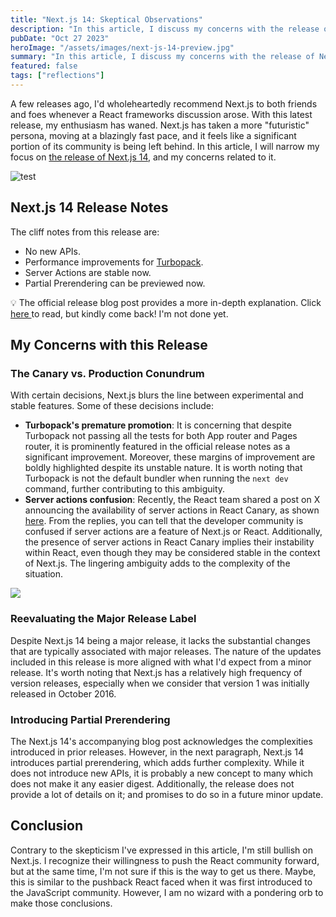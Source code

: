 ```yaml
---
title: "Next.js 14: Skeptical Observations"
description: "In this article, I discuss my concerns with the release of NextJs 14."
pubDate: "Oct 27 2023"
heroImage: "/assets/images/next-js-14-preview.jpg"
summary: "In this article, I discuss my concerns with the release of NextJs 14."
featured: false
tags: ["reflections"]
---
```



A few releases ago, I'd wholeheartedly recommend Next.js to both friends and foes whenever a React frameworks discussion arose. With this latest release, my enthusiasm has waned. Next.js has taken a more "futuristic" persona, moving at a blazingly fast pace, and it feels like a significant portion of its community is being left behind. In this article, I will narrow my focus on [the release of Next.js 14](https://nextjs.org/blog/next-14), and my concerns related to it.

<Container>![test](/assets/images/mark-jackson-what.jpg)</Container>

## Next.js 14 Release Notes

The cliff notes from this release are:

- No new APIs.
- Performance improvements for [Turbopack](https://turbo.build/pack).
- Server Actions are stable now.
- Partial Prerendering can be previewed now.

💡 The official release blog post provides a more in-depth explanation. Click <a target="_blank" rel="noopener noreferrer nofollow" href="https://nextjs.org/blog/next-14">here </a>to read, but kindly come back! I'm not done yet.

## My Concerns with this Release

### The Canary vs. Production Conundrum

With certain decisions, Next.js blurs the line between experimental and stable features. Some of these decisions include:

- **Turbopack's premature promotion**: It is concerning that despite Turbopack not passing all the tests for both App router and Pages router, it is prominently featured in the official release notes as a significant improvement. Moreover, these margins of improvement are boldly highlighted despite its unstable nature. It is worth noting that Turbopack is not the default bundler when running the `next dev` command, further contributing to this ambiguity.
- **Server actions confusion**: Recently, the React team shared a post on X announcing the availability of server actions in React Canary, as shown [here](https://twitter.com/reactjs/status/1716573234160967762). From the replies, you can tell that the developer community is confused if server actions are a feature of Next.js or React. Additionally, the presence of server actions in React Canary implies their instability within React, even though they may be considered stable in the context of Next.js. The lingering ambiguity adds to the complexity of the situation.

<Container> ![](/assets/images/canary-stable.jpg)</Container>

### Reevaluating the Major Release Label

Despite Next.js 14 being a major release, it lacks the substantial changes that are typically associated with major releases. The nature of the updates included in this release is more aligned with what I'd expect from a minor release. It's worth noting that Next.js has a relatively high frequency of version releases, especially when we consider that version 1 was initially released in October 2016.

### Introducing Partial Prerendering

The Next.js 14's accompanying blog post acknowledges the complexities introduced in prior releases. However, in the next paragraph, Next.js 14 introduces partial prerendering, which adds further complexity. While it does not introduce new APIs, it is probably a new concept to many which does not make it any easier digest. Additionally, the release does not provide a lot of details on it; and promises to do so in a future minor update.

## Conclusion

Contrary to the skepticism I've expressed in this article, I'm still bullish on Next.js. I recognize their willingness to push the React community forward, but at the same time, I'm not sure if this is the way to get us there. Maybe, this is similar to the pushback React faced when it was first introduced to the JavaScript community. However, I am no wizard with a pondering orb to make those conclusions.

